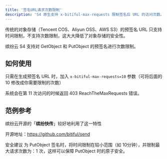 ```yaml
---
title: '签名URL请求次数限制'
description: 'S4 原生支持 x-bitiful-max-requests 限制签名后 URL 的访问次数。'
---
```


<Info>
传统的对象存储（Tencent COS、Aliyun OSS、AWS S3）的预签名 URL 只支持时间限制，不支持次数限制，这大大降低了对象存储的安全性。
</Info>

缤纷云 S4 支持对 GetObject 和 PutObject 的预签名进行次数限制。

## 如何使用

只需在生成预签名 URL 时，加入 `x-bitiful-max-requests=10` 参数（可将后面的 10 修改成你需要限制的次数）

系统会在第 11 次访问的时候返回 403 ReachTheMaxRequests 错误。

## 范例参考

缤纷云开源的「**缤纷快传**」较好地利用了这一特性

开源地址：https://github.com/bitiful/send

<Tip> 安全建议
为 PutObject 签名时，将时间限制在较小范围（如 10分钟），并限制最大请求次数为：1 次，这样可以保障 PutObject 时的原子安全。
</Tip>